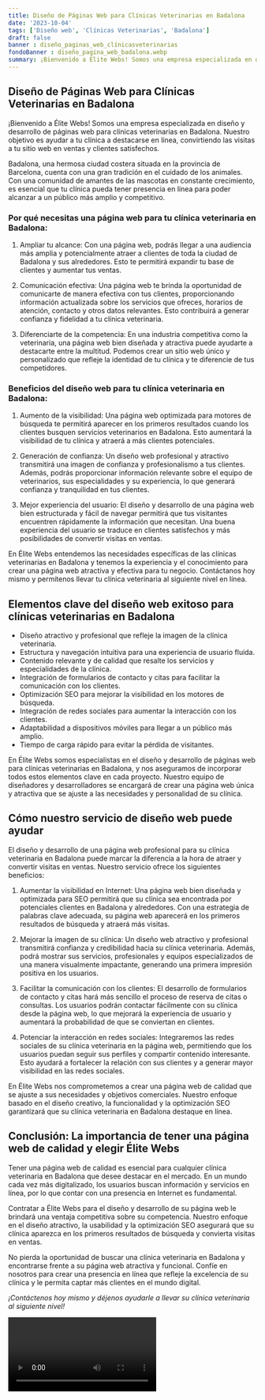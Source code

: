 ```yaml
---
title: Diseño de Páginas Web para Clínicas Veterinarias en Badalona
date: '2023-10-04'
tags: ['Diseño web', 'Clínicas Veterinarias', 'Badalona']
draft: false
banner : diseño_paginas_web_clínicasveterinarias
fondoBanner : diseño_pagina_web_badalona.webp
summary: ¡Bienvenido a Élite Webs! Somos una empresa especializada en diseño y desarrollo de páginas web para clínicas veterinarias en Badalona. Nuestro objetivo es ayudar a tu clínica a destacarse en línea, convirtiendo las visitas a tu sitio web en ventas y clientes satisfechos. 
---
```


## Diseño de Páginas Web para Clínicas Veterinarias en Badalona

¡Bienvenido a Élite Webs! Somos una empresa especializada en diseño y desarrollo de páginas web para clínicas veterinarias en Badalona. Nuestro objetivo es ayudar a tu clínica a destacarse en línea, convirtiendo las visitas a tu sitio web en ventas y clientes satisfechos. 

Badalona, una hermosa ciudad costera situada en la provincia de Barcelona, cuenta con una gran tradición en el cuidado de los animales. Con una comunidad de amantes de las mascotas en constante crecimiento, es esencial que tu clínica pueda tener presencia en línea para poder alcanzar a un público más amplio y competitivo.

### Por qué necesitas una página web para tu clínica veterinaria en Badalona:

1. Ampliar tu alcance: Con una página web, podrás llegar a una audiencia más amplia y potencialmente atraer a clientes de toda la ciudad de Badalona y sus alrededores. Esto te permitirá expandir tu base de clientes y aumentar tus ventas.

2. Comunicación efectiva: Una página web te brinda la oportunidad de comunicarte de manera efectiva con tus clientes, proporcionando información actualizada sobre los servicios que ofreces, horarios de atención, contacto y otros datos relevantes. Esto contribuirá a generar confianza y fidelidad a tu clínica veterinaria.

3. Diferenciarte de la competencia: En una industria competitiva como la veterinaria, una página web bien diseñada y atractiva puede ayudarte a destacarte entre la multitud. Podemos crear un sitio web único y personalizado que refleje la identidad de tu clínica y te diferencie de tus competidores.

### Beneficios del diseño web para tu clínica veterinaria en Badalona:

1. Aumento de la visibilidad: Una página web optimizada para motores de búsqueda te permitirá aparecer en los primeros resultados cuando los clientes busquen servicios veterinarios en Badalona. Esto aumentará la visibilidad de tu clínica y atraerá a más clientes potenciales.

2. Generación de confianza: Un diseño web profesional y atractivo transmitirá una imagen de confianza y profesionalismo a tus clientes. Además, podrás proporcionar información relevante sobre el equipo de veterinarios, sus especialidades y su experiencia, lo que generará confianza y tranquilidad en tus clientes.

3. Mejor experiencia del usuario: El diseño y desarrollo de una página web bien estructurada y fácil de navegar permitirá que tus visitantes encuentren rápidamente la información que necesitan. Una buena experiencia del usuario se traduce en clientes satisfechos y más posibilidades de convertir visitas en ventas.

En Élite Webs entendemos las necesidades específicas de las clínicas veterinarias en Badalona y tenemos la experiencia y el conocimiento para crear una página web atractiva y efectiva para tu negocio. Contáctanos hoy mismo y permítenos llevar tu clínica veterinaria al siguiente nivel en línea.

<GifSeo />

<Cta />

## Elementos clave del diseño web exitoso para clínicas veterinarias en Badalona

- Diseño atractivo y profesional que refleje la imagen de la clínica veterinaria.
- Estructura y navegación intuitiva para una experiencia de usuario fluida.
- Contenido relevante y de calidad que resalte los servicios y especialidades de la clínica.
- Integración de formularios de contacto y citas para facilitar la comunicación con los clientes.
- Optimización SEO para mejorar la visibilidad en los motores de búsqueda.
- Integración de redes sociales para aumentar la interacción con los clientes.
- Adaptabilidad a dispositivos móviles para llegar a un público más amplio.
- Tiempo de carga rápido para evitar la pérdida de visitantes.

En Élite Webs somos especialistas en el diseño y desarrollo de páginas web para clínicas veterinarias en Badalona, y nos aseguramos de incorporar todos estos elementos clave en cada proyecto. Nuestro equipo de diseñadores y desarrolladores se encargará de crear una página web única y atractiva que se ajuste a las necesidades y personalidad de su clínica.

## Cómo nuestro servicio de diseño web puede ayudar

El diseño y desarrollo de una página web profesional para su clínica veterinaria en Badalona puede marcar la diferencia a la hora de atraer y convertir visitas en ventas. Nuestro servicio ofrece los siguientes beneficios:

1. Aumentar la visibilidad en Internet: Una página web bien diseñada y optimizada para SEO permitirá que su clínica sea encontrada por potenciales clientes en Badalona y alrededores. Con una estrategia de palabras clave adecuada, su página web aparecerá en los primeros resultados de búsqueda y atraerá más visitas.

2. Mejorar la imagen de su clínica: Un diseño web atractivo y profesional transmitirá confianza y credibilidad hacia su clínica veterinaria. Además, podrá mostrar sus servicios, profesionales y equipos especializados de una manera visualmente impactante, generando una primera impresión positiva en los usuarios.

3. Facilitar la comunicación con los clientes: El desarrollo de formularios de contacto y citas hará más sencillo el proceso de reserva de citas o consultas. Los usuarios podrán contactar fácilmente con su clínica desde la página web, lo que mejorará la experiencia de usuario y aumentará la probabilidad de que se conviertan en clientes.

4. Potenciar la interacción en redes sociales: Integraremos las redes sociales de su clínica veterinaria en la página web, permitiendo que los usuarios puedan seguir sus perfiles y compartir contenido interesante. Esto ayudará a fortalecer la relación con sus clientes y a generar mayor visibilidad en las redes sociales.

En Élite Webs nos comprometemos a crear una página web de calidad que se ajuste a sus necesidades y objetivos comerciales. Nuestro enfoque basado en el diseño creativo, la funcionalidad y la optimización SEO garantizará que su clínica veterinaria en Badalona destaque en línea.

## Conclusión: La importancia de tener una página web de calidad y elegir Élite Webs

Tener una página web de calidad es esencial para cualquier clínica veterinaria en Badalona que desee destacar en el mercado. En un mundo cada vez más digitalizado, los usuarios buscan información y servicios en línea, por lo que contar con una presencia en Internet es fundamental.

Contratar a Élite Webs para el diseño y desarrollo de su página web le brindará una ventaja competitiva sobre su competencia. Nuestro enfoque en el diseño atractivo, la usabilidad y la optimización SEO asegurará que su clínica aparezca en los primeros resultados de búsqueda y convierta visitas en ventas.

No pierda la oportunidad de buscar una clínica veterinaria en Badalona y encontrarse frente a su página web atractiva y funcional. Confíe en nosotros para crear una presencia en línea que refleje la excelencia de su clínica y le permita captar más clientes en el mundo digital.

*¡Contáctenos hoy mismo y déjenos ayudarle a llevar su clínica veterinaria al siguiente nivel!*

<Video />

<CtaBot job='Clínicas Veterinarias' city='Badalona'/>

<Gmaps query='Badalona+españa+maps' />
